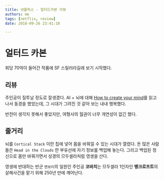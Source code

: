 ```yaml
---
title: 넷플릭스 - 얼터드카본 리뷰
authors: me
tags: [netflix, review]
date: 2018-09-26 23:41:10

---
```



# 얼터드 카본

<ReactPlayer
  url="https://www.youtube.com/watch?v=jHzgJfj7pzY"
  controls
  pip
  playsinline
/>

회당 70억이 들어간 작품에 SF 스릴러라길래 보기 시작했다.

## 리뷰

주인공이 질투날 정도로 잘생겼다.
AI + 뇌에 대해 [How to create your mind](/2017/01/15/레이-커즈와일이-예측하는-기술발전-시나리오/)를 읽고 나서 동경을 했었는데, 그 시대가 그려진 것 같아 보는 내내 행복했다.

반전이 생각지 못해서 좋았지만, 여형사의 월권이 너무 개연성이 없긴 했다.

## 줄거리

뇌를 `Cortical Stack` 이란 칩에 넣어 몸을 바꿔낄 수 있는 시대가 열렸다.
돈 많은 사람들은 `Head in the Clouds` 란 부유선에 자기 정보를 백업해 놓는다. 그리고 백업된 정신으로 몸만 바꿔가면서 성경의 므두셀라처럼 영생을 산다.

영생에 반대하는 반군 `엔보이`의 일원인 주인공 **코바치**는 므두셀라 1인자인 **뱅크로프트**의 살해사건을 맡기 위해 250년 만에 깨어난다.
